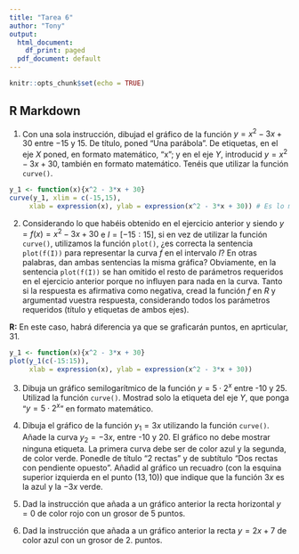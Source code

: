 ```yaml
---
title: "Tarea 6"
author: "Tony"
output:
  html_document:
    df_print: paged
  pdf_document: default
---
```


```r
knitr::opts_chunk$set(echo = TRUE)
```

## R Markdown

1. Con una sola instrucción, dibujad el gráfico de la función $y=x^2−3x+30$ entre −15 y 15. De título, poned “Una parábola”. De etiquetas, en el eje $X$ poned, en formato matemático, "x"; y en el eje $Y$, introducid $y=x^2−3x+30$, también en formato matemático. Tenéis que utilizar la función `curve()`.
```r
y_1 <- function(x){x^2 - 3*x + 30}
curve(y_1, xlim = c(-15,15),
     xlab = expression(x), ylab = expression(x^2 - 3*x + 30)) # Es lo mismo si se usa plot()
```


2. Considerando lo que habéis obtenido en el ejercicio anterior y siendo $y = f(x) = x^2−3x+30$ e $I = [-15:15]$, si en vez de utilizar la función `curve()`, utilizamos la función `plot()`, ¿es correcta la sentencia `plot(f(I))` para representar la curva $f$ en el intervalo $I$? En otras palabras, dan ambas sentencias la misma gráfica? Obviamente, en la sentencia `plot(f(I))` se han omitido el resto de parámetros requeridos en el ejercicio anterior porque no influyen para nada en la curva. Tanto si la respuesta es afirmativa como negativa, cread la función $f$ en *R* y argumentad vuestra respuesta, considerando todos los parámetros requeridos (título y etiquetas de ambos ejes).

**R:** En este caso, habrá diferencia ya que se graficarán puntos, en aprticular, 31.
```r
y_1 <- function(x){x^2 - 3*x + 30}
plot(y_1(c(-15:15)), 
     xlab = expression(x), ylab = expression(x^2 - 3*x + 30))
```

3. Dibuja un gráfico semilogarítmico de la función $y = 5\cdot 2^x$ entre -10 y 25. Utilizad la función `curve()`. Mostrad solo la etiqueta del eje $Y$, que ponga "$y = 5\cdot 2^x$" en formato matemático.

4. Dibuja el gráfico de la función $y_1 = 3x$ utilizando la función `curve()`. Añade la curva $y_2=-3x$, entre -10 y 20. El gráfico no debe mostrar ninguna etiqueta. La primera curva debe ser de color azul y la segunda, de color verde. Ponedle de título "2 rectas" y de subtítulo "Dos rectas con pendiente opuesto". Añadid al gráfico un recuadro (con la esquina superior izquierda en el punto $(13,10)$) que indique que la función $3x$ es la azul y la $-3x$ verde.

5. Dad la instrucción que añada a un gráfico anterior la recta horizontal $y = 0$ de color rojo con un grosor de 5 puntos.

6. Dad la instrucción que añada a un gráfico anterior la recta $y = 2x+7$ de color azul con un grosor de 2. puntos.